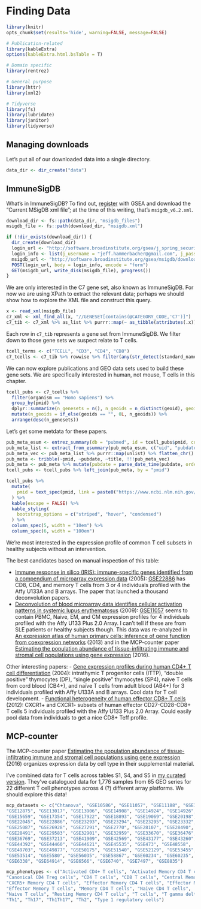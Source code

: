 # Finding Data {#finding-data}

```r
library(knitr)
opts_chunk$set(results='hide', warning=FALSE, message=FALSE)
```

```r
# Publication-related
library(kableExtra)
options(kableExtra.html.bsTable = T)

# Domain specific
library(rentrez)

# General purpose
library(httr)
library(xml2)

# Tidyverse
library(fs)
library(lubridate)
library(janitor)
library(tidyverse)
```

## Managing downloads
Let's put all of our downloaded data into a single directory.

```r
data_dir <- dir_create("data")
```

## ImmuneSigDB

What's in ImmuneSigDB? To find out, [register](http://software.broadinstitute.org/gsea/register.jsp) with GSEA and download the "Current MSigDB xml file"; at the time of this writing, that's `msigdb_v6.2.xml`.

```r
download_dir <- fs::path(data_dir, "msigdb_files")
msigdb_file <- fs::path(download_dir, "msigdb.xml")

if (!dir_exists(download_dir)) {
  dir_create(download_dir)
  login_url <- "http://software.broadinstitute.org/gsea/j_spring_security_check"
  login_info <- list(j_username = "jeff.hammerbacher@gmail.com", j_password = "password")
  msigdb_url <- "http://software.broadinstitute.org/gsea/msigdb/download_file.jsp?filePath=/resources/msigdb/6.2/msigdb_v6.2.xml"
  POST(login_url, body = login_info, encode = "form")
  GET(msigdb_url, write_disk(msigdb_file), progress())
}
```

We are only interested in the C7 gene set, also known as ImmuneSigDB. For now we are using XPath to extract the relevant data; perhaps we should show how to explore the XML file and construct this query.

```r
x <- read_xml(msigdb_file)
c7_xml <- xml_find_all(x, "//GENESET[contains(@CATEGORY_CODE,'C7')]")
c7_tib <- c7_xml %>% as_list %>% purrr::map(~ as_tibble(attributes(.x))) %>% bind_rows %>% clean_names
```

Each row in `c7_tib` represents a gene set from ImmuneSigDB. We filter down to those gene sets we suspect relate to T cells.

```r
tcell_terms <- c("TCELL", "CD3", "CD4", "CD8")
c7_tcells <- c7_tib %>% rowwise %>% filter(any(str_detect(standard_name, tcell_terms))) %>% ungroup
```

We can now explore publications and GEO data sets used to build these gene sets. We are specifically interested in human, not mouse, T cells in this chapter. 

```r
tcell_pubs <- c7_tcells %>%
  filter(organism == "Homo sapiens") %>%
  group_by(pmid) %>%
  dplyr::summarize(n_genesets = n(), n_geoids = n_distinct(geoid), geoids = toString(unique(geoid))) %>%
  mutate(n_geoids = if_else(geoids == "", 0L, n_geoids)) %>%
  arrange(desc(n_genesets))
```

Let's get some metdata for these papers. 

```r
pub_meta_esum <- entrez_summary(db = "pubmed", id = tcell_pubs$pmid, config = httr::config(http_version = 2))
pub_meta_list <- extract_from_esummary(pub_meta_esum, c("uid", "pubdate", "title")) %>% array_branch(2)
pub_meta_vec <- pub_meta_list %>% purrr::map(unlist) %>% flatten_chr()
pub_meta <- tribble(~pmid, ~pubdate, ~title, !!!pub_meta_vec)
pub_meta <- pub_meta %>% mutate(pubdate = parse_date_time(pubdate, orders = c("Y", "Ym", "Ymd")))
tcell_pubs <- tcell_pubs %>% left_join(pub_meta, by = "pmid")
```

```r
tcell_pubs %>%
  mutate(
    pmid = text_spec(pmid, link = paste0("https://www.ncbi.nlm.nih.gov/pubmed/", pmid))
  ) %>%
  kable(escape = FALSE) %>%
  kable_styling(
    bootstrap_options = c("striped", "hover", "condensed")
  ) %>%
  column_spec(5, width = "10em") %>%
  column_spec(6, width = "100em")
```

We're most interested in the expression profile of common T cell subsets in healthy subjects without an intervention.

The best candidates based on manual inspection of this table:

- [Immune response in silico (IRIS): immune-specific genes identified from a compendium of microarray expression data](https://www.ncbi.nlm.nih.gov/pubmed/15789058) (2005): [GSE22886](https://www.ncbi.nlm.nih.gov/geo/query/acc.cgi?acc=GSE22886) has CD8, CD4, and memory T cells from 3 or 4 individuals profiled with the Affy U133A and B arrays. The paper that launched a thousand deconvolution papers. 
- [Deconvolution of blood microarray data identifies cellular activation patterns in systemic lupus erythematosus](https://www.ncbi.nlm.nih.gov/pubmed/19568420) (2009): [GSE11057](https://www.ncbi.nlm.nih.gov/geo/query/acc.cgi?acc=GSE11057) seems to contain PBMC, Naive, EM, and CM expression profiles for 4 individuals profiled with the Affy U133 Plus 2.0 Array. I can't tell if these are from SLE patients or healthy subjects though. This data was re-analyzed in [An expression atlas of human primary cells: inference of gene function from coexpression networks](https://www.ncbi.nlm.nih.gov/pubmed/24053356) (2013) and in the MCP-counter paper [Estimating the population abundance of tissue-infiltrating immune and stromal cell populations using gene expression](https://www.ncbi.nlm.nih.gov/pubmed/27765066) (2016).

Other interesting papers:
- [Gene expression profiles during human CD4+ T cell differentiation](https://www.ncbi.nlm.nih.gov/pubmed/15210650) (2004): intrathymic T progenitor cells (ITTP), "double positive" thymocytes (DP), "single positive" thymocytes (SP4), naïve T cells from cord blood (CB4+), and naïve T cells from adult blood (AB4+) for 3 individuals profiled with Affy U133A and B arrays. Cool data for T cell development.
- [Functional heterogeneity of human effector CD8+ T cells](https://www.ncbi.nlm.nih.gov/pubmed/22174157) (2012): CXCR1+ and CXCR1- subsets of human effector CD27-CD28-CD8+ T cells 5 individuals profiled with the Affy U133 Plus 2.0 Array. Could easily pool data from individuals to get a nice CD8+ Teff profile.

## MCP-counter

The MCP-counter paper [Estimating the population abundance of tissue-infiltrating immune and stromal cell populations using gene expression](https://www.ncbi.nlm.nih.gov/pubmed/27765066) (2016) organizes expression data by cell type in their supplemental material.

I've combined data for T cells across tables S1, S4, and S5 in [my curated version](https://docs.google.com/spreadsheets/d/1AI00Q3MK53dZ3K1YqrncKoQm0Kxj1CFOQgfrl3lp7fM/edit). They've catalogued data for 1,776 samples from 65 GEO series for 22 different T cell phenotypes across 4 (?) different array platforms. We should explore this data!

```r
mcp_datasets <- c("Chtanova", "GSE10586", "GSE11057", "GSE11188", "GSE11292", 
"GSE12875", "GSE13017", "GSE13906", "GSE14908", "GSE14924", "GSE14926", 
"GSE15659", "GSE17354", "GSE17922", "GSE18893", "GSE19069", "GSE20198", 
"GSE22045", "GSE22886", "GSE23293", "GSE23294", "GSE23295", "GSE23332", 
"GSE25087", "GSE26928", "GSE27291", "GSE2770", "GSE28107", "GSE28490", 
"GSE28491", "GSE29583", "GSE32901", "GSE32959", "GSE33670", "GSE36476", 
"GSE36769", "GSE37213", "GSE41909", "GSE42569", "GSE43177", "GSE43260", 
"GSE44392", "GSE44460", "GSE44621", "GSE45535", "GSE473", "GSE48558", 
"GSE49703", "GSE49877", "GSE50175", "GSE51540", "GSE52129", "GSE53455", 
"GSE53514", "GSE5580", "GSE56035", "GSE58867", "GSE60234", "GSE60235", 
"GSE6338", "GSE64914", "GSE6566", "GSE6740", "GSE7497", "GSE8835")

mcp_phenotypes <- c("Activated CD4+ T cells", "Activated Memory CD4 T cells", "Activated T cells", 
"Canonical CD4 Treg cells", "CD4 T cells", "CD8 T cells", "Central Memory CD4 T cells", 
"CXCR5+ Memory CD4 T cells", "Effector Memory CD4 T cells", "Effector Memory CD8 T cells", 
"Effector Memory T cells", "Memory CD4 T cells", "Naive CD4 T cells", 
"Naive T cells", "Resting Memory CD4 T cells", "T cells", "T gamma delta", 
"Th1", "Th17", "Th1Th17", "Th2", "Type 1 regulatory cells")
```

